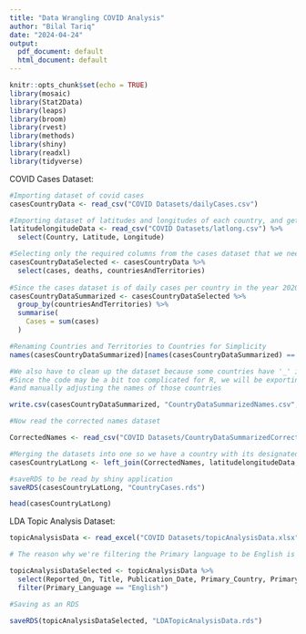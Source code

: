 ---
title: "Data Wrangling COVID Analysis"
author: "Bilal Tariq"
date: "2024-04-24"
output:
  pdf_document: default
  html_document: default
---

```{r setup, include=FALSE}
knitr::opts_chunk$set(echo = TRUE)
library(mosaic)
library(Stat2Data)
library(leaps)
library(broom)
library(rvest)
library(methods)
library(shiny)
library(readxl)
library(tidyverse)

```



COVID Cases Dataset:

```{r pressure, echo = TRUE, warning = FALSE}

#Importing dataset of covid cases
casesCountryData <- read_csv("COVID Datasets/dailyCases.csv")

#Importing dataset of latitudes and longitudes of each country, and getting rid of country codes
latitudelongitudeData <- read_csv("COVID Datasets/latlong.csv") %>%
  select(Country, Latitude, Longitude)

#Selecting only the required columns from the cases dataset that we need for our leaflet map
casesCountryDataSelected <- casesCountryData %>%
  select(cases, deaths, countriesAndTerritories)
  
#Since the cases dataset is of daily cases per country in the year 2020, we are going to have to summarise the data and group by country
casesCountryDataSummarized <- casesCountryDataSelected %>%
  group_by(countriesAndTerritories) %>%
  summarise(
    Cases = sum(cases)
  )

#Renaming Countries and Territories to Countries for Simplicity
names(casesCountryDataSummarized)[names(casesCountryDataSummarized) == "countriesAndTerritories"] <- "Countries"

#We also have to clean up the dataset because some countries have '_' in their names
#Since the code may be a bit too complicated for R, we will be exporting as a CSV
#and manually adjusting the names of those countries

write.csv(casesCountryDataSummarized, "CountryDataSummarizedNames.csv",row.names=FALSE)

#Now read the corrected names dataset

CorrectedNames <- read_csv("COVID Datasets/CountryDataSummarizedCorrectedNames.csv")

#Merging the datasets into one so we have a country with its designated latitude and longitude alongside their cases
casesCountryLatLong <- left_join(CorrectedNames, latitudelongitudeData, by = c("Countries" = "Country"))

#saveRDS to be read by shiny application
saveRDS(casesCountryLatLong, "CountryCases.rds")

head(casesCountryLatLong)


```


LDA Topic Analysis Dataset:
```{r pressure, echo=TRUE, warning = FALSE}

topicAnalysisData <- read_excel("COVID Datasets/topicAnalysisData.xlsx")

# The reason why we're filtering the Primary language to be English is because there were entries which weren't in English, which would not make it suitable for LDA topic analysis.

topicAnalysisDataSelected <- topicAnalysisData %>%
  select(Reported_On, Title, Publication_Date, Primary_Country, Primary_Language) %>%
  filter(Primary_Language == "English")

#Saving as an RDS

saveRDS(topicAnalysisDataSelected, "LDATopicAnalysisData.rds")

```

